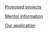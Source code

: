 [[Summer_of_Code_2008/Proposed_projects|Proposed projects]]

[[Summer_of_Code_2008/Mentors|Mentor information]]

[[Summer_of_Code_2008/Mentor_Application|Our application]]
